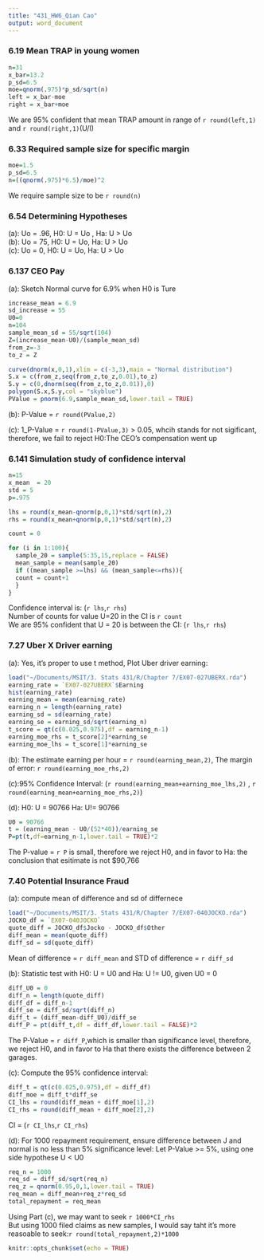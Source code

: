 ```yaml
---
title: "431_HW6_Qian Cao"
output: word_document
---
```


### 6.19 Mean TRAP in young women
```r
n=31
x_bar=13.2
p_sd=6.5
moe=qnorm(.975)*p_sd/sqrt(n)
left = x_bar-moe
right = x_bar+moe
```
We are 95% confident that mean TRAP amount in range of `r round(left,1)` and `r round(right,1)`(U/I)  

### 6.33 Required sample size for specific margin
```r
moe=1.5
p_sd=6.5
n=((qnorm(.975)*6.5)/moe)^2
```
We require sample size to be `r round(n)` 

### 6.54 Determining Hypotheses
(a): Uo = .96, H0: U = Uo , Ha: U > Uo  
(b): Uo = 75, H0: U = Uo, Ha: U > Uo  
(c): Uo = 0, H0: U = Uo, Ha: U > Uo  

### 6.137 CEO Pay
(a): Sketch Normal curve for 6.9% when H0 is Ture
```r
increase_mean = 6.9
sd_increase = 55
U0=0
n=104
sample_mean_sd = 55/sqrt(104)
Z=(increase_mean-U0)/(sample_mean_sd)
from_z=-3
to_z = Z

curve(dnorm(x,0,1),xlim = c(-3,3),main = "Normal distribution")
S.x = c(from_z,seq(from_z,to_z,0.01),to_z)
S.y = c(0,dnorm(seq(from_z,to_z,0.01)),0)
polygon(S.x,S.y,col = "skyblue")
PValue = pnorm(6.9,sample_mean_sd,lower.tail = TRUE)
```

(b): P-Value = `r round(PValue,2)`  

(c): 1_P-Value = `r round(1-PValue,3)` > 0.05, whcih stands for not sigificant, therefore, we fail to reject H0:The CEO's compensation went up    

### 6.141 Simulation study of confidence interval
```r
n=15
x_mean  = 20
std = 5
p=.975

lhs = round(x_mean-qnorm(p,0,1)*std/sqrt(n),2)
rhs = round(x_mean+qnorm(p,0,1)*std/sqrt(n),2)

count = 0

for (i in 1:100){
  sample_20 = sample(5:35,15,replace = FALSE)
  mean_sample = mean(sample_20)
  if ((mean_sample >=lhs) && (mean_sample<=rhs)){
  count = count+1  
  }
}
```
Confidence interval is: (`r lhs`,`r rhs`)  
Number of counts for value U=20 in the CI is `r count`  
We are 95% confident that U = 20 is between the CI: (`r lhs`,`r rhs`)  

### 7.27 Uber X Driver earning
(a): Yes, it's proper to use t method, Plot Uber driver earning:  
```r
load("~/Documents/MSIT/3. Stats 431/R/Chapter 7/EX07-027UBERX.rda")
earning_rate = `EX07-027UBERX`$Earning
hist(earning_rate)
earning_mean = mean(earning_rate)
earning_n = length(earning_rate)
earning_sd = sd(earning_rate)
earning_se = earning_sd/sqrt(earning_n)
t_score = qt(c(0.025,0.975),df = earning_n-1)
earning_moe_rhs = t_score[2]*earning_se
earning_moe_lhs = t_score[1]*earning_se
```
(b): The estimate earning per hour = `r round(earning_mean,2)`, The margin of error: `r round(earning_moe_rhs,2)`  

(c):95% Confidence Interval: (`r round(earning_mean+earning_moe_lhs,2)` , `r round(earning_mean+earning_moe_rhs,2)`)  

(d): H0: U = 90766 Ha: U!= 90766
```r
U0 = 90766
t = (earning_mean - U0/(52*40))/earning_se
P=pt(t,df=earning_n-1,lower.tail = TRUE)*2
```
The P-value = `r P` is small, therefore we reject H0, and in favor to Ha: the conclusion that esitimate is not $90,766


### 7.40 Potential Insurance Fraud
(a): compute mean of difference and sd of differnece 
```r
load("~/Documents/MSIT/3. Stats 431/R/Chapter 7/EX07-040JOCKO.rda")
JOCKO_df = `EX07-040JOCKO`
quote_diff = JOCKO_df$Jocko - JOCKO_df$Other
diff_mean = mean(quote_diff)
diff_sd = sd(quote_diff)
```
Mean of difference = `r diff_mean` and STD of difference = `r diff_sd`  

(b): Statistic test with H0: U = U0 and Ha: U != U0, given U0 = 0
```r
diff_U0 = 0
diff_n = length(quote_diff)
diff_df = diff_n-1
diff_se = diff_sd/sqrt(diff_n)
diff_t = (diff_mean-diff_U0)/diff_se
diff_P = pt(diff_t,df = diff_df,lower.tail = FALSE)*2
```
The P-Value = `r diff_P`,which is smaller than significance level, therefore, we reject H0, and in favor to Ha that there exists the difference between 2 garages.  

(c): Compute the 95% confidence interval: 
```r
diff_t = qt(c(0.025,0.975),df = diff_df)
diff_moe = diff_t*diff_se
CI_lhs = round(diff_mean + diff_moe[1],2)
CI_rhs = round(diff_mean + diff_moe[2],2)
```
CI = (`r CI_lhs`,`r CI_rhs`)

(d): For 1000 repayment requirement, ensure difference between J and normal is no less than 5% significance level:
Let P-Value >= 5%, using one side hypothese U < U0
```r
req_n = 1000
req_sd = diff_sd/sqrt(req_n)
req_z = qnorm(0.95,0,1,lower.tail = TRUE)
req_mean = diff_mean+req_z*req_sd
total_repayment = req_mean
```
Using Part (c), we may want to seek `r 1000*CI_rhs`   
But using 1000 filed claims as new samples, I would say taht it's more reasoable to seek:`r round(total_repayment,2)*1000`







```r
knitr::opts_chunk$set(echo = TRUE)

```

